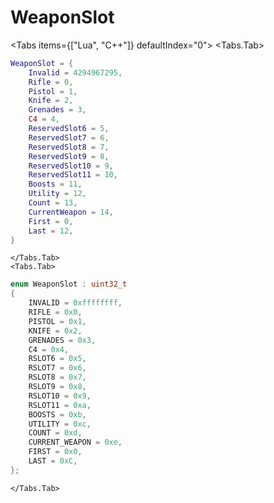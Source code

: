 
# WeaponSlot

<Tabs items={["Lua", "C++"]} defaultIndex="0">
    <Tabs.Tab>
```lua
WeaponSlot = {
    Invalid = 4294967295,
    Rifle = 0,
    Pistol = 1,
    Knife = 2,
    Grenades = 3,
    C4 = 4,
    ReservedSlot6 = 5,
    ReservedSlot7 = 6,
    ReservedSlot8 = 7,
    ReservedSlot9 = 8,
    ReservedSlot10 = 9,
    ReservedSlot11 = 10,
    Boosts = 11,
    Utility = 12,
    Count = 13,
    CurrentWeapon = 14,
    First = 0,
    Last = 12,
}
```
    </Tabs.Tab>
    <Tabs.Tab>
```cpp
enum WeaponSlot : uint32_t
{
    INVALID = 0xffffffff,
    RIFLE = 0x0,
    PISTOL = 0x1,
    KNIFE = 0x2,
    GRENADES = 0x3,
    C4 = 0x4,
    RSLOT6 = 0x5,
    RSLOT7 = 0x6,
    RSLOT8 = 0x7,
    RSLOT9 = 0x8,
    RSLOT10 = 0x9,
    RSLOT11 = 0xa,
    BOOSTS = 0xb,
    UTILITY = 0xc,
    COUNT = 0xd,
    CURRENT_WEAPON = 0xe,
    FIRST = 0x0,
    LAST = 0xC,
};
```
    </Tabs.Tab>
</Tabs>